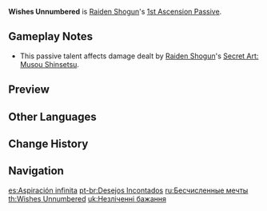 {{Talent Infobox
|image         = Talent Wishes Unnumbered.png
|character     = Raiden Shogun
|type          = 1st Ascension Passive
|info          = When nearby party members gain [[Elemental Orb]]s or Particles, [[Chakra Desiderata]] gains 2 Resolve stacks.<br />This effect can occur once every 3s.
|utility1      = Energy Other
}}
'''Wishes Unnumbered''' is [[Raiden Shogun]]'s [[1st Ascension Passive]].

==Gameplay Notes==
*This passive talent affects damage dealt by [[Raiden Shogun]]'s [[Secret Art: Musou Shinsetsu]].

==Preview==
{{Preview
|file    = Wishes Unnumbered Preview
}}

==Other Languages==
{{Other Languages
|en      = Wishes Unnumbered
|zhs     = 万千的愿望
|zhs_rm  = Wànqiān de Yuànwàng
|zht     = 萬千的願望
|zht_rm  = Wànqiān de Yuànwàng
|zh_tl   = Countless Wishes
|zh_note = {{Lang|zh=万千 / 萬千|zh_rm=wànqiān|mini=1}} literally translates as "tens of thousands," but can also be interpreted as "countless."
|ja      = 千万の願望
|ja_rm   = Chiyorozu no Ganbou{{Assumed}}
|ja_tl   = Countless Desires
|ko      = 수천수만의 염원
|ko_rm   = Sucheonsuman-ui Yeomwon
|ko_tl   = Wishes Unnumbered
|es      = Aspiración infinita
|es_tl   = Infinite Aspiration
|fr      = Souhaits innombrables
|fr_tl   = Countless Wishes
|ru      = Бесчисленные мечты
|ru_tl   = 
|th      = Wishes Unnumbered
|vi      = Ngàn Vạn Ước Nguyện
|vi_tl   = 
|de      = Unzählige Wünsche
|de_tl   = Uncountable Wishes
|id      = Wishes Unnumbered
|pt      = Desejos Incontados
|pt_tl   = 
}}

==Change History==
{{Change History|2.1}}

==Navigation==
{{Talent Navbox|Raiden Shogun}}

[[es:Aspiración infinita]]
[[pt-br:Desejos Incontados]]
[[ru:Бесчисленные мечты]]
[[th:Wishes Unnumbered]]
[[uk:Незліченні бажання]]
